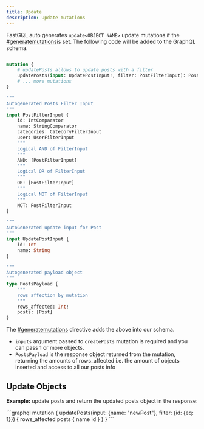 ---
title: Update
description: Update mutations
---


FastGQL auto generates `update<OBJECT_NAME>` update mutations if the [#generatemutations](../schema/directives.md#generatemutations "mention")is set. The following code will be added to the GraphQL schema.

```graphql

mutation {
	# updatePosts allows to update posts with a filter
	updatePosts(input: UpdatePostInput!, filter: PostFilterInput): PostsPayload
	# ... more mutations
}

"""
Autogenerated Posts Filter Input
"""
input PostFilterInput {
	id: IntComparator
	name: StringComparator
	categories: CategoryFilterInput
	user: UserFilterInput
	"""
	Logical AND of FilterInput
	"""
	AND: [PostFilterInput]
	"""
	Logical OR of FilterInput
	"""
	OR: [PostFilterInput]
	"""
	Logical NOT of FilterInput
	"""
	NOT: PostFilterInput
}

"""
AutoGenerated update input for Post
"""
input UpdatePostInput {
	id: Int
	name: String
}

"""
Autogenerated payload object
"""
type PostsPayload {
	"""
	rows affection by mutation
	"""
	rows_affected: Int!
	posts: [Post]
}
```

The [#generatemutations](../schema/directives.md#generatemutations "mention") directive adds the above into our schema.

* `inputs` argument passed to `createPosts` mutation is required and you can pass 1 or more objects.
* `PostsPayload` is the response object returned from the mutation, returning the amounts of rows\_affected i.e. the amount of objects inserted and access to all our posts info

## Update Objects

**Example:** update posts and return the updated posts object in the response:

<Tabs>
<TabItem label="Update with filter">
```graphql
mutation { 
    updatePosts(input: {name: "newPost"}, filter: {id: {eq: 1}}) {
        rows_affected 
        posts { 
        name 
        id 
        } 
    } 
}
```
</TabItem>
</Tabs>
